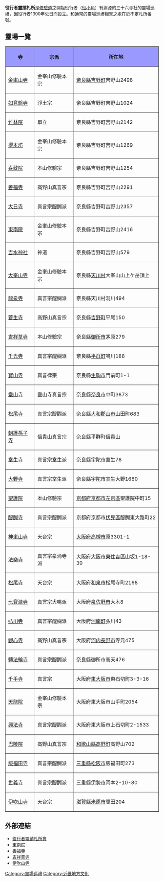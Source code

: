{{japanese|japanese=役行者霊蹟札所|kana=えんのぎょうじゃれいせきふだしょ|romaji=}} 

'''役行者靈蹟札所'''是[[修驗道|修驗道]]之開祖役行者（[[役小角|役小角]]）有淵源的三十六寺社的靈場巡禮，因役行者1300年忌日而設立。和通常的靈場巡禮相異之處在於不定札所番號。

== 靈場一覽 ==
<TABLE border="1" cellpadding="2" cellspacing="0">
    <TR bgcolor="#9999ff">
      <TH>寺</TH>
      <TH>宗派</TH>
      <TH>所在地</TH>
    </TR>
    <TR>
      <TD>[[金峯山寺|金峯山寺]]</TD>
      <TD>金峯山修驗本宗</TD>
      <TD>[[奈良縣|奈良縣]][[吉野町|吉野町]]吉野山2498</TD>    </TR>
    <TR>
      <TD>[[如意輪寺|如意輪寺]]</TD>
      <TD>淨土宗</TD>
      <TD>奈良縣吉野町吉野山1024</TD>    </TR>
    <TR>
      <TD>[[竹林院_(吉野町)|竹林院]]</TD>
      <TD>單立</TD>
      <TD>奈良縣吉野町吉野山2142</TD>    </TR>
    <TR>
      <TD>[[櫻本坊|櫻本坊]]</TD>
      <TD>金峯山修驗本宗</TD>
      <TD>奈良縣吉野町吉野山1269</TD>    </TR>
    <TR>
      <TD>[[喜藏院|喜藏院]]</TD>
      <TD>本山修驗宗</TD>
      <TD>奈良縣吉野町吉野山1254</TD>    </TR>
    <TR>
      <TD>[[善福寺_(吉野町)|善福寺]]</TD>
      <TD>高野山真言宗</TD>
      <TD>奈良縣吉野町吉野山2291</TD>    </TR>
    <TR>
      <TD>[[大日寺_(吉野町)|大日寺]]</TD>
      <TD>真言宗醍醐派</TD>
      <TD>奈良縣吉野町吉野山2357</TD>    </TR>
    <TR>
      <TD>[[東南院_(吉野町)|東南院]]</TD>
      <TD>金峯山修驗本宗</TD>
      <TD>奈良縣吉野町吉野山2416</TD>    </TR>
    <TR>
      <TD>[[吉水神社|吉水神社]]</TD>
      <TD>神道</TD>
      <TD>奈良縣吉野町吉野山579</TD>    </TR>
    <TR>
      <TD>[[大峯山寺|大峯山寺]]</TD>
      <TD>金峯山修驗本宗</TD>
      <TD>奈良縣[[天川村|天川村]]大峯山山上ケ岳頂上</TD>    </TR>
    <TR>
      <TD>[[龍泉寺_(天川村)|龍泉寺]]</TD>
      <TD>真言宗醍醐派</TD>
      <TD>奈良縣天川村洞川494</TD>    </TR>
    <TR>
      <TD>[[菅生寺|菅生寺]]</TD>
      <TD>高野山真言宗</TD>
      <TD>奈良縣[[吉野町|吉野町]]平尾150</TD>    </TR>
    <TR>
      <TD>[[吉祥草寺|吉祥草寺]]</TD>
      <TD>本山修驗宗</TD>
      <TD>奈良縣[[御所市|御所市]]茅原279</TD>    </TR>
    <TR>
      <TD>[[千光寺_(平群町)|千光寺]]</TD>
      <TD>真言宗醍醐派</TD>
      <TD>奈良縣[[平群町|平群町]]鳴川188</TD>    </TR>
    <TR>
      <TD>[[寶山寺_(奈良縣)|寶山寺]]</TD>
      <TD>真言律宗</TD>
      <TD>奈良縣[[生駒市|生駒市]]門前町1-1</TD>    </TR>
    <TR>
      <TD>[[靈山寺_(奈良市)|靈山寺]]</TD>
      <TD>靈山寺真言宗</TD>
      <TD>奈良縣[[奈良市|奈良市]]中町3873</TD>    </TR>
    <TR>
      <TD>[[松尾寺_(大和郡山市)|松尾寺]]</TD>
      <TD>真言宗醍醐派</TD>
      <TD>奈良縣[[大和郡山市|大和郡山市]]山田町683</TD>    </TR>
    <TR>
      <TD>[[朝護孫子寺|朝護孫子寺]]</TD>
      <TD>信貴山真言宗</TD>
      <TD>奈良縣平群町信貴山</TD>    </TR>
    <TR>
      <TD>[[室生寺|室生寺]]</TD>
      <TD>真言宗室生派</TD>
      <TD>奈良縣[[宇陀市|宇陀市]]室生78</TD>    </TR>
    <TR>
      <TD>[[大野寺|大野寺]]</TD>
      <TD>真言宗室生派</TD>
      <TD>奈良縣宇陀市室生大野1680</TD>    </TR>
    <TR>
      <TD>[[聖護院|聖護院]]</TD>
      <TD>本山修驗宗</TD>
      <TD>[[京都府|京都府]][[京都市|京都市]][[左京區|左京區]]聖護院中町15</TD>    </TR>
    <TR>
      <TD>[[醍醐寺|醍醐寺]]</TD>
      <TD>真言宗醍醐派</TD>
      <TD>京都府京都市[[伏見區|伏見區]]醍醐東大路町22</TD>    </TR>
    <TR>
      <TD>[[神峯山寺|神峯山寺]]</TD>
      <TD>天台宗</TD>
      <TD>[[大阪府|大阪府]][[高槻市|高槻市]]原3301-1</TD>    </TR>
    <TR>
      <TD>[[法樂寺_(大阪市)|法樂寺]]</TD>
      <TD>真言宗泉涌寺派</TD>
      <TD>大阪府[[大阪市|大阪市]][[東住吉區|東住吉區]]山坂1-18-30</TD>    </TR>
    <TR>
      <TD>[[松尾寺_(和泉市)|松尾寺]]</TD>
      <TD>天台宗</TD>
      <TD>大阪府[[和泉市|和泉市]]松尾寺町2168</TD>    </TR>
    <TR>
      <TD>[[七寶瀧寺|七寶瀧寺]]</TD>
      <TD>真言宗犬鳴派</TD>
      <TD>大阪府[[泉佐野市|泉佐野市]]大木8</TD>    </TR>
    <TR>
      <TD>[[弘川寺|弘川寺]]</TD>
      <TD>真言宗醍醐派</TD>
      <TD>大阪府[[河南町|河南町]]弘川43</TD>    </TR>
    <TR>
      <TD>[[觀心寺|觀心寺]]</TD>
      <TD>高野山真言宗</TD>
      <TD>大阪府[[河内長野市|河内長野市]]寺元475</TD>    </TR>
    <TR>
      <TD>[[轉法輪寺|轉法輪寺]]</TD>
      <TD>真言宗醍醐派</TD>
      <TD>奈良縣御所市高天476</TD>    </TR>
    <TR>
      <TD>[[千手寺(東大阪市)|千手寺]]</TD>
      <TD>真言宗</TD>
      <TD>大阪府[[東大阪市|東大阪市]]東石切町3-3-16</TD>    </TR>
    <TR>
      <TD>[[天龍院|天龍院]]</TD>
      <TD>金峯山修驗本宗</TD>
      <TD>大阪府東大阪市山手町2054</TD>    </TR>
    <TR>
      <TD>[[興法寺|興法寺]]</TD>
      <TD>真言宗醍醐派</TD>
      <TD>大阪府東大阪市上石切町2-1533</TD>    </TR>
    <TR>
      <TD>[[巴陵院|巴陵院]]</TD>
      <TD>高野山真言宗</TD>
      <TD>[[和歌山縣|和歌山縣]][[高野町|高野町]]高野山702</TD>    </TR>
    <TR>
      <TD>[[飯福田寺|飯福田寺]]</TD>
      <TD>真言宗醍醐派</TD>
      <TD>[[三重縣|三重縣]][[松阪市|松阪市]]飯福田町273</TD>    </TR>
    <TR>
      <TD>[[世義寺|世義寺]]</TD>
      <TD>真言宗醍醐派</TD>
      <TD>三重縣[[伊勢市|伊勢市]]岡本2-10-80</TD>    </TR>
    <TR>
      <TD>[[伊吹山寺|伊吹山寺]]</TD>
      <TD>天台宗</TD>
      <TD>[[滋賀縣|滋賀縣]][[米原市|米原市]]間田204</TD>    </TR>
</TABLE>

== 外部連結 ==
*[http://www.ubasoku.jp/ 役行者靈蹟札所會] {{Wayback|url=http://www.ubasoku.jp/ |date=20220201025108 }}
*[https://web.archive.org/web/20120503224819/http://www16.ocn.ne.jp/~tounanin/ 東南院]
*[http://zenpukuji.e-whs.net/ 善福寺] {{Wayback|url=http://zenpukuji.e-whs.net/ |date=20200222004825 }}
*[http://www.en-chan.com/ 吉祥草寺] {{Wayback|url=http://www.en-chan.com/ |date=20220416134818 }}
*[http://www.biwa.ne.jp/~mt-ibuki/ 伊吹山寺] {{Wayback|url=http://www.biwa.ne.jp/~mt-ibuki/ |date=20200715161943 }}

[[Category:靈場巡禮|Category:靈場巡禮]]
[[Category:近畿地方文化|Category:近畿地方文化]]